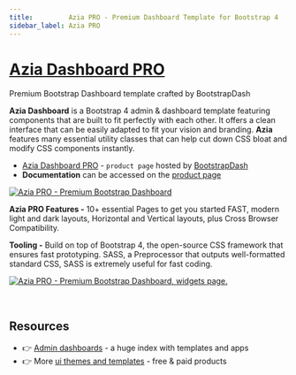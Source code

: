 ```yaml
---
title:         Azia PRO - Premium Dashboard Template for Bootstrap 4
sidebar_label: Azia PRO
---
```


# [Azia Dashboard PRO](https://www.bootstrapdash.com/product/azia-admin?ref=23)

<SubHeading>Premium Bootstrap Dashboard template crafted by BootstrapDash</SubHeading>

**Azia Dashboard** is a Bootstrap 4 admin & dashboard template featuring components that are built to fit perfectly with each other. 
It offers a clean interface that can be easily adapted to fit your vision and branding. 
**Azia** features many essential utility classes that can help cut down CSS bloat and modify CSS components instantly. 

- [Azia Dashboard PRO](https://www.bootstrapdash.com/product/azia-admin?ref=23) - `product page` hosted by [BootstrapDash](../partners/bootstrapdash.mdx)
- **Documentation** can be accessed on the [product page](https://www.bootstrapdash.com/product/azia-admin?ref=23)

[![Azia PRO - Premium Bootstrap Dashboard](https://user-images.githubusercontent.com/51070104/224479345-24706f3f-b019-4a97-aa1d-4a6c8a2918c8.png)](https://www.bootstrapdash.com/product/azia-admin?ref=23)

**Azia PRO Features -** 10+ essential Pages to get you started FAST, modern light and dark layouts, Horizontal and Vertical layouts, plus Cross Browser Compatibility.

**Tooling -** Build on top of Bootstrap 4, the open-source CSS framework that ensures fast prototyping. SASS, a Preprocessor that outputs well-formatted standard CSS, SASS is extremely useful for fast coding.

[![Azia PRO - Premium Bootstrap Dashboard, widgets page.](https://user-images.githubusercontent.com/51070104/224479446-a822c71b-76d6-4756-bb37-f651fdba368a.png)](https://www.bootstrapdash.com/product/azia-admin?ref=23)

<br />

## Resources

- 👉 [Admin dashboards](https://www.admin-dashboards.com/) - a huge index with templates and apps
- 👉 More [ui themes and templates](https://www.ui-themes.com/) - free & paid products
